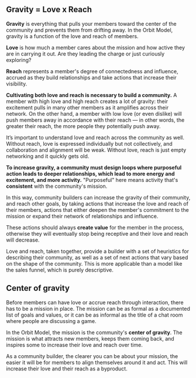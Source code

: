 ## Gravity = Love x Reach

**Gravity** is everything that pulls your members toward the center of the community
and prevents them from drifting away. In the Orbit Model, gravity is a
function of the love and reach of members.

**Love** is how much a member cares about the mission
and how active they are in carrying it out. Are they leading the
charge or just curiously exploring?

**Reach** represents a member's degree of connectedness and influence,
accrued as they build relationships and take actions that increase their visibility.

**Cultivating both love and reach is necessary to build a community.**
A member with high love and high reach creates a lot of gravity: their excitement
pulls in many other members as it amplifies across their network. On the other hand,
a member with low love (or even dislike) will push members away in accordance with their
reach — in other words, the greater their reach, the more people they potentially push away.

It’s important to understand love and reach across the community as well.
Without reach, love is expressed individually but not collectively, and
collaboration and alignment will be weak.
Without love, reach is just empty networking and it quickly gets old.

**To increase gravity, a community must design loops where purposeful action
leads to deeper relationships, which lead to more
energy and excitement, and more activity.** "Purposeful" here means activity that's
**consistent** with the community's mission.

In this way, community builders can increase the gravity of their community, and reach other goals,
by taking actions that increase the love and reach of their members, actions that either deepen
the member's commitment to the mission or expand their network of relationships and influence.

These actions should always **create value** for the member in the process, otherwise they will
eventually stop being receptive and their love and reach will decrease.

Love and reach, taken together, provide a builder with
a set of heuristics for describing their community, as well as a
set of next actions that vary based on the shape of the community.
This is more applicable than a model like the sales funnel, which is purely descriptive.

## Center of gravity

Before members can have love or accrue reach through interaction, there has
to be a mission in place. The mission can be as formal as a documented list of goals
and values, or it can be as informal as the title of a chat room where people are
discussing a game.

In the Orbit Model, the mission is the community's **center of gravity**.
The mission is what attracts new members, keeps them coming back, and inspires
some to increase their love and reach over time.

As a community builder, the clearer you can be about your mission, the easier it
will be for members to align themselves around it and act. This will increase their love
and their reach as a byproduct.
